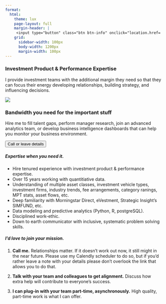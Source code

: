 ```yaml
---
format:
  html:
    theme: lux
    page-layout: full
    margin-header: |
     <input type="button" class="btn btn-info" onclick="location.href='https://calendly.com/brian-davidhizar/30min';" value="Call / leave details">
    grid:
      sidebar-width: 100px
      body-width: 1200px
      margin-width: 100px
---
```


### Investment Product & Performance Expertise

I provide investment teams with the additional margin they need so that they can focus their energy developing relationships, building strategy, and influencing decisions.

![](pexels-alex-andrews-1203808.jpg)

### Bandwidth you need for the important stuff

Hire me to fill talent gaps, perform manager research, join an advanced analytics team, or develop business intelligence dashboards that can help you monitor your business environment. 

<i class="bi bi-calendar-week-fill" ></i> <input type="button" class="btn btn-info" onclick="location.href='https://calendly.com/brian-davidhizar/30min';" value="Call or leave details">

##### Expertise when you need it.

* Hire tenured experience with investment product & performance expertise.
* Over 15 years working with quantitiative data.
* Understanding of multiple asset classes, investment vehicle types, investment firms, industry trends, fee arrangements, category ranings, MPT stats, asset flows, etc.
* Deep familiarity with Morningstar Direct, eVestment, Strategic Insight's SIMFUND, etc.
* Data modeling and predictive analytics (Python, R, postgreSQL).
* Disciplined work-ethic.
* Down to earth communicator with inclusive, systematic problem solving skills.

##### I'd love to join your mission.

1.  **Call me.**  Relationships matter.  If it doesn't work out now, it still might in the near future.  Please use my Calendly scheduler to do so, but if you'd rather leave a note with your details please don't overlook the link that allows you to do that.   

2.  **Talk with your team and colleagues to get alignment.**  Discuss how extra help will contribute to everyone's success.

3.  **I can plug-in with your team part-time, asynchronously.**  High quality, part-time work is what I can offer.
